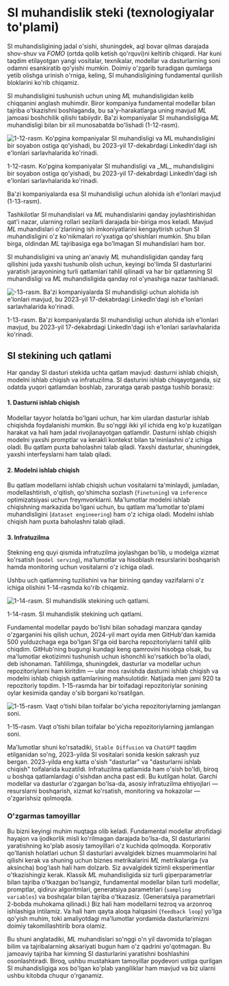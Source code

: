 # SI muhandislik steki (texnologiyalar to'plami)

SI muhandisligining jadal o'sishi, shuningdek, aql bovar qilmas darajada shov-shuv va _FOMO_ (ortda qolib ketish qo'rquvi)ni keltirib chiqardi. Har kuni taqdim etilayotgan yangi vositalar, texnikalar, modellar va dasturlarning soni odamni esankiratib qo'yishi mumkin. Doimiy o'zgarib turadigan qumlarga yetib olishga urinish o'rniga, keling, SI muhandisligining fundamental qurilish bloklarini ko'rib chiqamiz.

SI muhandisligini tushunish uchun uning _ML_ muhandisligidan kelib chiqqanini anglash muhimdir. Biror kompaniya fundamental modellar bilan tajriba o'tkazishni boshlaganda, bu sa'y-harakatlarga uning mavjud _ML_ jamoasi boshchilik qilishi tabiiydir. Ba'zi kompaniyalar SI muhandisligiga _ML_ muhandisligi bilan bir xil munosabatda bo'lishadi (1-12-rasm).

![1-12-rasm. Ko'pgina kompaniyalar SI muhandisligi va _ML_ muhandisligini bir soyabon ostiga qo'yishadi, bu 2023-yil 17-dekabrdagi LinkedIn'dagi ish e'lonlari sarlavhalarida ko'rinadi.](/ai-engineering/1.12-figure.png)

<div className='text-center text-sm italic'>1-12-rasm. Ko'pgina kompaniyalar SI muhandisligi va _ML_ muhandisligini bir soyabon ostiga qo'yishadi, bu 2023-yil 17-dekabrdagi LinkedIn'dagi ish e'lonlari sarlavhalarida ko'rinadi.</div>

Ba'zi kompaniyalarda esa SI muhandisligi uchun alohida ish e'lonlari mavjud (1-13-rasm).

Tashkilotlar SI muhandislari va _ML_ muhandislarini qanday joylashtirishidan qat'i nazar, ularning rollari sezilarli darajada bir-biriga mos keladi. Mavjud _ML_ muhandislari o'zlarining ish imkoniyatlarini kengaytirish uchun SI muhandisligini o'z ko'nikmalari ro'yxatiga qo'shishlari mumkin. Shu bilan birga, oldindan _ML_ tajribasiga ega bo'lmagan SI muhandislari ham bor.

SI muhandisligini va uning an'anaviy _ML_ muhandisligidan qanday farq qilishini juda yaxshi tushunib olish uchun, keyingi bo'limda SI dasturlarini yaratish jarayonining turli qatlamlari tahlil qilinadi va har bir qatlamning SI muhandisligi va _ML_ muhandisligida qanday rol o'ynashiga nazar tashlanadi.

![-13-rasm. Ba'zi kompaniyalarda SI muhandisligi uchun alohida ish e'lonlari mavjud, bu 2023-yil 17-dekabrdagi LinkedIn'dagi ish e'lonlari sarlavhalarida ko'rinadi.](/ai-engineering/1.13-figure.png)

<div className='text-center text-sm italic'>1-13-rasm. Ba'zi kompaniyalarda SI muhandisligi uchun alohida ish e'lonlari mavjud, bu 2023-yil 17-dekabrdagi LinkedIn'dagi ish e'lonlari sarlavhalarida ko'rinadi.</div>

## SI stekining uch qatlami

Har qanday SI dasturi stekida uchta qatlam mavjud: dasturni ishlab chiqish, modelni ishlab chiqish va infratuzilma. SI dasturini ishlab chiqayotganda, siz odatda yuqori qatlamdan boshlab, zaruratga qarab pastga tushib borasiz:

#### 1. Dasturni ishlab chiqish

Modellar tayyor holatda bo'lgani uchun, har kim ulardan dasturlar ishlab chiqishda foydalanishi mumkin. Bu so'nggi ikki yil ichida eng ko'p kuzatilgan harakat va hali ham jadal rivojlanayotgan qatlamdir. Dasturni ishlab chiqish modelni yaxshi promptlar va kerakli kontekst bilan ta'minlashni o'z ichiga oladi. Bu qatlam puxta baholashni talab qiladi. Yaxshi dasturlar, shuningdek, yaxshi interfeyslarni ham talab qiladi.

#### 2. Modelni ishlab chiqish

Bu qatlam modellarni ishlab chiqish uchun vositalarni ta'minlaydi, jumladan, modellashtirish, o'qitish, qo'shimcha sozlash (`finetuning`) va `inference` optimizatsiyasi uchun freymvorklarni. Ma'lumotlar modelni ishlab chiqishning markazida bo'lgani uchun, bu qatlam ma'lumotlar to'plami muhandisligini (`dataset engineering`) ham o'z ichiga oladi. Modelni ishlab chiqish ham puxta baholashni talab qiladi.

#### 3. Infratuzilma

Stekning eng quyi qismida infratuzilma joylashgan bo'lib, u modelga xizmat ko'rsatish (`model serving`), ma'lumotlar va hisoblash resurslarini boshqarish hamda monitoring uchun vositalarni o'z ichiga oladi.

Ushbu uch qatlamning tuzilishini va har birining qanday vazifalarni o'z ichiga olishini 1-14-rasmda ko'rib chiqamiz.

![1-14-rasm. SI muhandislik stekining uch qatlami.](/ai-engineering/1.14-figure.png)

<div className='text-center text-sm italic'>1-14-rasm. SI muhandislik stekining uch qatlami.</div>

Fundamental modellar paydo bo'lishi bilan sohadagi manzara qanday o'zgarganini his qilish uchun, 2024-yil mart oyida men GitHub'dan kamida 500 yulduzchaga ega bo'lgan SI'ga oid barcha repozitoriylarni tahlil qilib chiqdim. GitHub'ning bugungi kundagi keng qamrovini hisobga olsak, bu ma'lumotlar ekotizimni tushunish uchun ishonchli ko'rsatkich bo'la oladi, deb ishonaman. Tahlilimga, shuningdek, dasturlar va modellar uchun repozitoriylarni ham kiritdim — ular mos ravishda dasturni ishlab chiqish va modelni ishlab chiqish qatlamlarining mahsulotidir. Natijada men jami 920 ta repozitoriy topdim. 1-15-rasmda har bir toifadagi repozitoriylar sonining oylar kesimida qanday o'sib borgani ko'rsatilgan.

![1-15-rasm. Vaqt o'tishi bilan toifalar bo'yicha repozitoriylarning jamlangan soni.](/ai-engineering/1.15-figure.png)

<div className='text-center text-sm italic'>1-15-rasm. Vaqt o'tishi bilan toifalar bo'yicha repozitoriylarning jamlangan soni.</div>

Ma'lumotlar shuni ko'rsatadiki, `Stable Diffusion` va `ChatGPT` taqdim etilganidan so'ng, 2023-yilda SI vositalari sonida keskin sakrash yuz bergan. 2023-yilda eng katta o'sish "dasturlar" va "dasturlarni ishlab chiqish" toifalarida kuzatildi. Infratuzilma qatlamida ham o'sish bo'ldi, biroq u boshqa qatlamlardagi o'sishdan ancha past edi. Bu kutilgan holat. Garchi modellar va dasturlar o'zgargan bo'lsa-da, asosiy infratuzilma ehtiyojlari — resurslarni boshqarish, xizmat ko'rsatish, monitoring va hokazolar — o'zgarishsiz qolmoqda.

### O'zgarmas tamoyillar

Bu bizni keyingi muhim nuqtaga olib keladi. Fundamental modellar atrofidagi hayajon va ijodkorlik misli ko'rilmagan darajada bo'lsa-da, SI dasturlarini yaratishning ko'plab asosiy tamoyillari o'z kuchida qolmoqda. Korporativ qo'llanish holatlari uchun SI dasturlari avvalgidek biznes muammolarini hal qilishi kerak va shuning uchun biznes metrikalarini _ML_ metrikalariga (va aksincha) bog'lash hali ham dolzarb. Siz avvalgidek tizimli eksperimentlar o'tkazishingiz kerak. Klassik _ML_ muhandisligida siz turli giperparametrlar bilan tajriba o'tkazgan bo'lsangiz, fundamental modellar bilan turli modellar, promptlar, qidiruv algoritmlari, generatsiya parametrlari (`sampling variables`) va boshqalar bilan tajriba o'tkazasiz. (Generatsiya parametrlari 2-bobda muhokama qilinadi.) Biz hali ham modellarni tezroq va arzonroq ishlashiga intilamiz. Va hali ham qayta aloqa halqasini (`feedback loop`) yo'lga qo'yish muhim, toki amaliyotdagi ma'lumotlar yordamida dasturlarimizni doimiy takomillashtirib bora olamiz.

Bu shuni anglatadiki, _ML_ muhandislari so'nggi o'n yil davomida to'plagan bilim va tajribalarning aksariyati bugun ham o'z qadrini yo'qotmagan. Bu jamoaviy tajriba har kimning SI dasturlarini yaratishni boshlashini osonlashtiradi. Biroq, ushbu mustahkam tamoyillar poydevori ustiga qurilgan SI muhandisligiga xos bo'lgan ko'plab yangiliklar ham mavjud va biz ularni ushbu kitobda chuqur o'rganamiz.
